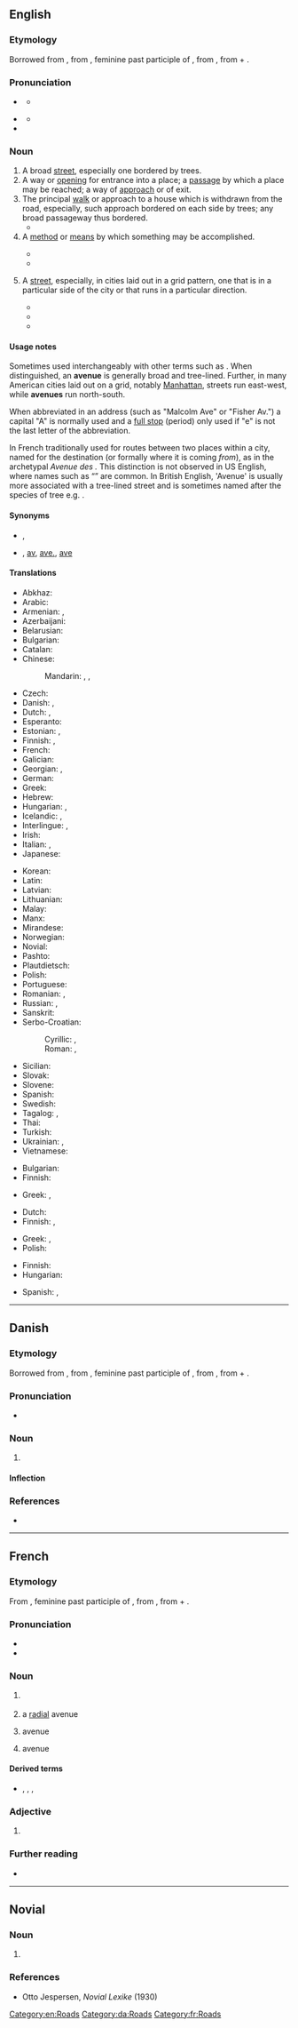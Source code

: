 ==English==
{{wikipedia}}

===Etymology===
Borrowed from {{bor|en|fr|avenue}}, from {{der|en|fro|avenue}}, feminine past participle of {{m|fro|avenir||approach}}, from {{der|en|la|adveniō|adveniō, advenīre|come to}}, from {{m|la|ad||to}} + {{m|la|veniō|veniō, venīre|come}}.

===Pronunciation===
* {{a|UK}} {{IPA|en|/ˈæv.əˌnjuː/}}
** {{audio|en|En-uk-avenue.ogg|Audio (UK)}}
* {{a|US}} {{IPA|en|/ˈæv.əˌn(j)u/}}
** {{audio|en|en-us-avenue.ogg|Audio (US)}}
* {{hyphenation|en|av|e|nue}}

===Noun===
{{en-noun}}

# A broad [[street]], especially one bordered by trees.
# A way or [[opening]] for entrance into a place; a [[passage]] by which a place may be reached; a way of [[approach]] or of exit.
# The principal [[walk]] or approach to a house which is withdrawn from the road, especially, such approach bordered on each side by trees; any broad passageway thus bordered.
#* {{quote-book|en|year=1907|author=[[w:Harold Edward Bindloss|Harold Bindloss]]
|title=The Dust of Conflict
|chapter=1|url=http://openlibrary.org/works/OL4429277W
|passage=They said nothing further, but tramped on in the growing darkness, past farm steadings, into the little village, through the silent churchyard where generations of the Pallisers lay, and up the beech '''avenue''' that led to Northrop Hall.}}
# A [[method]] or [[means]] by which something may be accomplished.
#: {{ux|en|There are several '''avenues''' by which we can approach this problem.}}
#* {{quote-journal|en|date=18 April 2012
|author=Phil McNulty
|title=Chelsea 1-0 Barcelona
|work=BBC Sport
|url=http://www.bbc.co.uk/sport/0/football/17673812
|page=
|passage=Alexis Sanchez hit the crossbar for Barcelona early on and Pedro hit the post in the dying seconds - while Cole cleared off the line from Cesc Fabregas. Goalkeeper Petr Cech also saved well from Messi and Carles Puyol as Pep Guardiola's team tried every '''avenue''' in an attempt to break Chelsea down.}}
#* {{quote-journal|en|year=2019|month=October|author=James Abbott|title=Esk Valley revival|journal=Modern Railways|page=78|text=One '''avenue''' being explored is the Esk Valley line's community rail designation status, to see if standards more appropriate to a main line railway can be challenged with a view to facilitating low-cost operation of a rural branch.}}
# {{lb|en|urban toponymy}} A [[street]], especially, in cities laid out in a grid pattern, one that is in a particular side of the city or that runs in a particular direction.
#* {{quote-book|en|title=Arizona Off the Beaten Path®: A Guide to Unique Places  |author= Carrie Frasure |year=2009  |page=111 |ISBN=0762761660 |passage=Finding an address east to west is fairly simple . The numbering begins at Central Avenue and moves logically and predictably either west through the '''avenues''' or east through the streets, so you know that 2400 East Camelback is at Twenty-Fourth Street or 4300 West Indian School is at Forty-Third Avenue .  }}
#* {{quote-book|en|title=Time Out Los Angeles  |author= |year=2011 |page=78 |ISBN=1846703018 |passage=Boulevards typically (but not exclusively) go east to west; '''avenues''' usually run north to south. }}
#* {{quote-book|en|title=Walking Queens |author=Adrienne Onofri  |year=2014 |page= |ISBN=0899977308 |passage=The City of New York implemented a unified street grid in Queens: Numbered '''avenues''' run east–west; numbered streets run north–south. }}

====Usage notes====
Sometimes used interchangeably with other terms such as {{m|en|street}}. When distinguished, an '''avenue''' is generally broad and tree-lined. Further, in many American cities laid out on a grid, notably [[Manhattan]], streets run east-west, while '''avenues''' run north-south.

When abbreviated in an address (such as "Malcolm Ave" or "Fisher Av.") a capital "A" is normally used and a [[full stop]] (period) only used if "e" is not the last letter of the abbreviation.

In French traditionally used for routes between two places within a city, named for the destination (or formally where it is coming ''from''), as in the archetypal ''Avenue des {{w|Champs-Élysées}}.'' This distinction is not observed in US English, where names such as “{{w|Fifth Avenue}}” are common. In British English, 'Avenue' is usually more associated with a tree-lined street and is sometimes named after the species of tree e.g. {{w|Acacia Avenue}}.

====Synonyms====
* {{sense|broad street}} {{l|en|drive}}, {{l|en|boulevard}}
* {{sense|broad street}} {{l|en|av.}}, [[av]], [[ave.]], [[ave]] {{qualifier|abbreviation}}

====Translations====
{{trans-top|broad street}}
* Abkhaz: {{t|ab|апроспект}}
* Arabic: {{t+|ar|شارع}}
* Armenian: {{t+|hy|պողոտա}}, {{qualifier|colloquial}} {{t+|hy|պրոսպեկտ}}
* Azerbaijani: {{t+|az|prospekt}}
* Belarusian: {{t|be|праспект|m}}
* Bulgarian: {{t+|bg|авеню|n}}
* Catalan: {{t+|ca|avinguda|f}}
* Chinese:
*: Mandarin: {{t+|cmn|大道|tr=dàdào}}, {{t+|cmn|大街|tr=dàjiē}}, {{t+|cmn|大路|tr=dàlù}}
* Czech: {{t+|cs|třída|f}}
* Danish: {{t+|da|allé|c}}, {{t|da|avenue|c}}
* Dutch: {{t+|nl|weg|?}}, {{t+|nl|laan}}
* Esperanto: {{t|eo|avenuo}}
* Estonian: {{t|et|puiestee}}, {{t|et|allee}}
* Finnish: {{t+|fi|valtakatu}}, {{t+|fi|puistokatu}}
* French: {{t+|fr|avenue|f}}
* Galician: {{t+|gl|avenida|f}}
* Georgian: {{t|ka|პროსპექტი}}, {{t+|ka|გამზირი}}
* German: {{t+|de|Allee|f}}
* Greek: {{t+|el|λεωφόρος|f}}
* Hebrew: {{t+|he|שְׂדֵרָה|f|tr=sderá}}
* Hungarian: {{t+|hu|út}}, {{t+|hu|sugárút}}
* Icelandic: {{t|is|troð|?}}, {{t|is|breiðstræti|n}}
* Interlingue: {{t|ie|avenúe}}, {{t|ie|allé}}
* Irish: {{t|ga|aibhinne|m}}
* Italian: {{t+|it|viale|m}}, {{t+|it|corso|m}}
* Japanese: {{t|ja|大道り|tr=おおどおり, ōdōri}}
{{trans-mid}}
* Korean: {{t+|ko|거리}}
* Latin: {{t|la|advenita|f}}
* Latvian: {{t|lv|aleja|f}}
* Lithuanian: {{t+|lt|alėja|f}}
* Malay: {{t|ms|lebuh}}
* Manx: {{t-check|gv|ardane|m}}
* Mirandese: {{t|mwl|abenida|f}}
* Norwegian: {{t+|no|allé|m}}
* Novial: {{t|nov|avenue}}
* Pashto: {{t+|ps|واټ|m|tr=wātt}}
* Plautdietsch: {{t|pdt|Gauss|f}}
* Polish: {{t+|pl|aleja|f}}
* Portuguese: {{t+|pt|avenida|f}}
* Romanian: {{t+|ro|cale|f}}, {{t+|ro|avenue|f}}
* Russian: {{t+|ru|авеню́|f}}, {{t+|ru|проспе́кт|m}}
* Sanskrit: {{t+|sa|वीथी|f}}
* Serbo-Croatian:
*: Cyrillic: {{t|sh|авенија|f}}, {{t|sh|алеја|f}}
*: Roman: {{t+|sh|avenija|f}}, {{t+|sh|aleja|f}}
* Sicilian: {{t+|scn|dromu|m}}
* Slovak: {{t+|sk|alej|m}}
* Slovene: {{t|sl|aleja|f}}
* Spanish: {{t+|es|avenida|f}}
* Swedish: {{t+|sv|aveny|?}}
* Tagalog: {{t+|tl|abenida}}, {{t|tl|kabulusan}}
* Thai: {{t+|th|ถนน}}
* Turkish: {{t+|tr|cadde}}
* Ukrainian: {{t+|uk|авеню|f}}, {{t+|uk|проспект|m|alt=проспект}}
* Vietnamese: {{t+|vi|đại lộ}}
{{trans-bottom}}

{{trans-top|way or opening; a passage}}
* Bulgarian: {{t|bg|алея|f}}
* Finnish: {{t+|fi|reitti}}
{{trans-mid}}
* Greek: {{t+|el|οδός|f}}, {{t+|el|δρόμος|m}}
{{trans-bottom}}

{{trans-top|principal approach to a house withdrawn from the road}}
* Dutch: {{t+|nl|laan|?}}
* Finnish: {{t|fi|pihatie}}, {{t+|fi|puistokatu}}
{{trans-mid}}
* Greek: {{t+|el|οδός|f}}, {{t+|el|δρόμος|m}}
* Polish: {{t+|pl|podjazd|m}}
{{trans-bottom}}

{{trans-top|a method or means}}
* Finnish: {{t+|fi|keino}}
* Hungarian: {{t+|hu|út}}
{{trans-mid}}
* Spanish: {{t+|es|vía|f}}, {{t+|es|camino|m}}
{{trans-bottom}}

[[Category:en:Roads]]

----

==Danish==

===Etymology===
Borrowed from {{bor|da|fr|avenue}}, from {{der|da|fro|avenue}}, feminine past participle of {{m|fro|avenir||approach}}, from {{der|da|la|adveniō|adveniō, advenīre|come to}}, from {{m|la|ad||to}} + {{m|la|veniō|veniō, venīre|come}}.

===Pronunciation===
* {{IPA|da|/avəny/|[ævəˈny]}}

===Noun===
{{da-noun|n|r}}

# {{l|en|avenue}}

====Inflection====
{{da-noun-infl|n|r}}

===References===
* {{R:DDO}}

[[Category:da:Roads]]

----

==French==

===Etymology===
From {{der|fr|fro|avenue}}, feminine past participle of {{m|fro|avenir||approach}}, from {{der|fr|la|adveniō|adveniō, advenīre|come to}}, from {{m|la|ad||to}} + {{m|la|veniō|veniō, venīre|come}}.

===Pronunciation===
* {{fr-IPA}}
* {{audio|fr|Fr-avenue.ogg|Audio}}

===Noun===
{{fr-noun|f}}

# {{l|en|avenue}} {{gloss|broad street, especially bordered with trees}}
# {{lb|fr|specifically}} a [[radial]] avenue {{gloss|an avenue radiating from a central point, especially bordered with trees}}
# {{lb|fr|dated}} avenue {{gloss|principal walk or approach to a house or other building}}
# {{lb|fr|figuratively}} avenue {{gloss|means by which something may be accomplished}}

====Derived terms====
* {{sense|abbreviation}} {{l|fr|av.}}, {{l|fr|av}}, {{l|fr|ave.}}, {{l|fr|ave}}

===Adjective===
{{head|fr|adjective form}}

# {{feminine singular of|fr|avenu}}

===Further reading===
* {{R:TLFi}}

[[Category:fr:Roads]]

----

==Novial==

===Noun===
{{nov-noun}}

# {{l|en|avenue}}

===References===
* Otto Jespersen, ''Novial Lexike'' (1930)